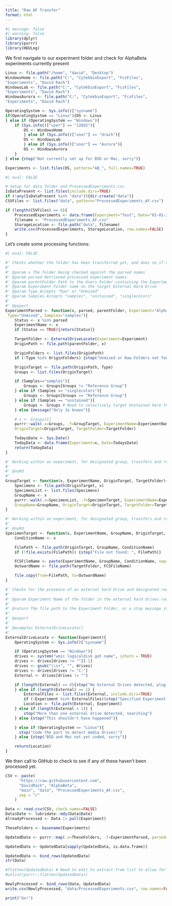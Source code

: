 ```yaml
---
title: "Raw AF Transfer"
format: html
---
```



```r
#| message: false
#| warning: false
library(dplyr)
library(purrr)
library(HEULog)
```

We first navigate to our experiment folder and check for AlphaBeta experiments currently present

```r
Linux <- file.path("/home", "david", "Desktop")
WindowsHome <- file.path("C:", "CytekbioExport", "FcsFiles",
"Experiments", "David Rach")
WindowsLab <- file.path("C:", "CytekbioExport", "FcsFiles",
"Experiments", "David Rach")
WindowsAurora <- file.path("C:", "CytekbioExport", "FcsFiles",
"Experiments", "David Rach")

OperatingSystem <- Sys.info()["sysname"]
if(OperatingSystem == "Linux"){OS <- Linux
} else if (OperatingSystem == "Windows"){
    if (Sys.info()["user"] == "12692"){
        OS <- WindowsHome
        } else if (Sys.info()["user"] == "drach"){
        OS <- WindowsLab
        } else if (Sys.info()["user"] == "Aurora"){
        OS <- WindowsAurora
    }
} else {stop("Not currently set up for BSD or Mac, sorry")}

Experiments <- list.files(OS, pattern="AB_", full.names=TRUE)
```

```r
#| eval: FALSE

# Setup for data folder and ProcessedExperiments.csv
IsDataPresent <- list.files(include.dirs=TRUE)
if (!any(IsDataPresent %in% "data")){dir.create("data")}
CSVFiles <- list.files("data", pattern="ProcessedExperiments_AF.csv")

if (length(CSVFiles) == 0){
    ProcessedExperiments <- data.frame(Experiment="Test", Date="01-01-2000")
    filename <- "ProcessedExperiments_AF.csv"
    StorageLocation <- file.path("data", filename)
    write.csv(ProcessedExperiments, StorageLocation, row.names=FALSE)
}
```

Let's create some processing functions:


```r
#| eval: FALSE

#' Checks whether the folder has been transferred yet, and does so if not the case
#' 
#' @param x The folder being checked against the parsed names
#' @param parsed Retrieved processed experiment names
#' @param parentFolder Path to the Users Folder containing the Experiments
#' @param Experiment Folder name on the target External Hard Drive
#' @param Type Accepts "Raw" or "Unmixed"
#' @param Samples Accepts "samples", "unstained", "singlecolors"
#' 
#' @export
ExperimentParsed <- function(x, parsed, parentFolder, Experiment="AlphaBeta",
 Type="Unmixed", Samples="samples"){
    Status <- x %in% parsed
    ExperimentName <- x
    if (Status == TRUE){return(Status)}

    TargetFolder <- ExternalDriveLocate(Experiment=Experiment)
    OriginPath <- file.path(parentFolder, x)

    OriginFolders <- list.files(OriginPath)
    if (!Type %in% OriginFolders) {stop("Unmixed or Raw Folders not found in the origin folder")}

    OriginTarget <- file.path(OriginPath, Type)
    Groups <- list.files(OriginTarget)

    if (Samples=="samples"){
        Groups <- Groups[Groups != "Reference Group"]
    } else if (Samples == "singlecolors"){
        Groups <- Groups[Groups == "Reference Group"]
    } else if (Samples == "unstained"){
        Groups <- Groups # Need to selectively target Unstained here though
    } else {message("Only Ja knows")}

    # x <- Groups[1]
    purrr::walk(.x=Groups, .f=GroupTarget, ExperimentName=ExperimentName,
    OriginTarget=OriginTarget, TargetFolder=TargetFolder)

    TodaysDate <- Sys.Date()
    TodayData <- data.frame(Experiment=x, Date=TodaysDate)
    return(TodayData)
}

#' Working within an experiment, for designated group, transfers and renames individual specimens
#' 
#' @noRd
#' 
GroupTarget <- function(x, ExperimentName, OriginTarget, TargetFolder){
    Specimens <- file.path(OriginTarget, x)
    SpecimenList <- list.files(Specimens)
    GroupName <- x
    purrr::walk(.x=SpecimenList, .f=SpecimenTarget, ExperimentName=ExperimentName,
    GroupName=GroupName, OriginTarget=OriginTarget, TargetFolder=TargetFolder)
}

#' Working within an experiment, for designated group, transfers and renames individual specimens
#' 
#' @noRd
SpecimenTarget <- function(x, ExperimentName, GroupName, OriginTarget, TargetFolder){
    ConditionName <- x

    FilePath <- file.path(OriginTarget, GroupName, ConditionName)
    if (!file.exists(FilePath)) {stop("File not found: ", FilePath)}

    FCSFileName <- paste(ExperimentName, GroupName, ConditionName, sep="-")
    OutwardName <- file.path(TargetFolder, FCSFileName)

    file.copy(from=FilePath, to=OutwardName)
}

#' Checks for the presence of an external hard drive and designated root folder
#' 
#' @param Experiment Name of the folder in the external hard drives root
#' 
#' @return The file path to the Experiment Folder, or a stop message indicating couldn't locate the external drive
#' 
#' @export
#' 
#' @examples ExternalDriveLocate()
#'
ExternalDriveLocate <- function(Experiment){
    OperatingSystem <- Sys.info()["sysname"]

    if (OperatingSystem == "Windows"){
    drives <- system("wmic logicaldisk get name", intern = TRUE)
    drives <- drives[drives != ""][-1] 
    drives <- gsub("\\s+", "", drives)
    drives <- drives[drives != "C:"]
    External <- drives[drives != ""]

    if (length(External) == 0){stop("No External Drives detected, plug it in!")
    } else if (length(External) == 1) {
        ExternalFiles <- list.files(External, include.dirs=TRUE)
        if (!Experiment %in% ExternalFiles)(stop("Specified Experiment folder not present!"))
        Location <- file.path(External, Experiment)
    } else if (length(External > 1)) {
        stop("More than one external drive detected, searching")
    } else {stop("This shouldn't have happened")}

    } else if (OperatingSystem == "Linux"){
      stop("Code the part to detect media drives!")
    } else {stop("BSD and Mac not yet coded, sorry")}

    return(Location)
}
```


We then call to GitHub to check to see if any of these haven't been processed yet. 

```r
CSV <- paste(                                                
      "https://raw.githubusercontent.com",                  
      "DavidRach", "AlphaBeta",                   
      "main", "data", "ProcessedExperiments_AF.csv",                              
      sep = "/"                                             
    ) 

Data <- read.csv(CSV, check.names=FALSE)
Data$Date <- lubridate::mdy(Data$Date)
AlreadyProcessed <- Data |> pull(Experiment)

TheseFolders <- basename(Experiments)

UpdatedData <- purrr::map(.x=TheseFolders, .f=ExperimentParsed, parsed=AlreadyProcessed, parentFolder=OS)

UpdatedData <- UpdatedData[sapply(UpdatedData, is.data.frame)]

UpdatedData <- bind_rows(UpdatedData)
str(Data)

#flatten(UpdatedData) # Need to edit to extract from list to allow for updating
#unlist(purrr::flatten(UpdatedData))

NewlyProcessed <- bind_rows(Data, UpdatedData)
write.csv(NewlyProcessed, "data/ProcessedExperiments.csv", row.names=FALSE)
```

```r
print("Go!")
```



